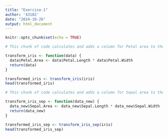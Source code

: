 ```yaml
---
title: "Exercise-1"
author: '43182'
date: "2024-10-26"
output: html_document
---
```


```r
knitr::opts_chunk$set(echo = TRUE)
```

```r
# This chunk of code calculates and adds a column for Petal area to the dataset Iris

transform_iris <- function(data) {
  data$Petal.Area <- data$Petal.Length * data$Petal.Width
  return(data)
}

transformed_iris <- transform_iris(iris)
head(transformed_iris)
```

```r
# This chunk of code calculates and adds a column for Sepal area to the dataset Iris

transform_iris_sep <- function(data_new) {
  data_new$Sepal.Area <- data_new$Sepal.Length * data_new$Sepal.Width
  return(data_new)
}

transformed_iris_sep <- transform_iris_sep(iris)
head(transformed_iris_sep)
```
